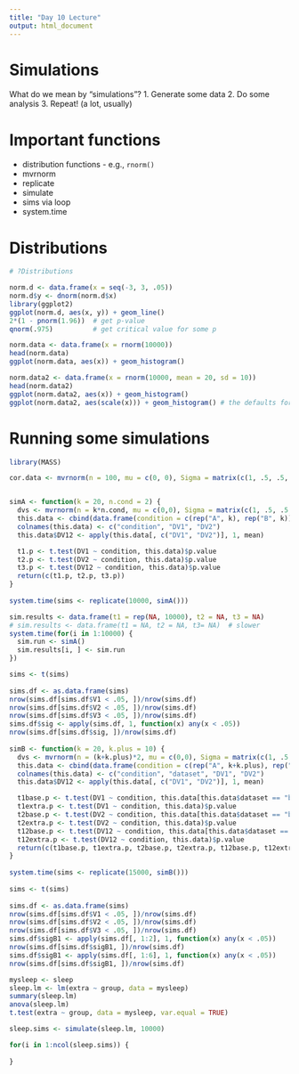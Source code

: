 ```yaml
---
title: "Day 10 Lecture"
output: html_document
---
```


# Simulations
What do we mean by "simulations"?
  1. Generate some data
  2. Do some analysis
  3. Repeat! (a lot, usually)

# Important functions
   - distribution functions
    - e.g., `rnorm()`
   - mvrnorm
   - replicate
   - simulate
   - sims via loop
   - system.time

# Distributions

```r
# ?Distributions

norm.d <- data.frame(x = seq(-3, 3, .05))
norm.d$y <- dnorm(norm.d$x)
library(ggplot2)
ggplot(norm.d, aes(x, y)) + geom_line()
2*(1 - pnorm(1.96))  # get p-value
qnorm(.975)          # get critical value for some p

norm.data <- data.frame(x = rnorm(10000))
head(norm.data)
ggplot(norm.data, aes(x)) + geom_histogram()

norm.data2 <- data.frame(x = rnorm(10000, mean = 20, sd = 10))
head(norm.data2)
ggplot(norm.data2, aes(x)) + geom_histogram()
ggplot(norm.data2, aes(scale(x))) + geom_histogram() # the defaults for `scale()` normalize the vector

```


# Running some simulations

```r
library(MASS)

cor.data <- mvrnorm(n = 100, mu = c(0, 0), Sigma = matrix(c(1, .5, .5, 1), nrow = 2))


simA <- function(k = 20, n.cond = 2) {
  dvs <- mvrnorm(n = k*n.cond, mu = c(0,0), Sigma = matrix(c(1, .5, .5, 1), nrow = 2))
  this.data <- cbind(data.frame(condition = c(rep("A", k), rep("B", k))), dvs)
  colnames(this.data) <- c("condition", "DV1", "DV2")
  this.data$DV12 <- apply(this.data[, c("DV1", "DV2")], 1, mean)

  t1.p <- t.test(DV1 ~ condition, this.data)$p.value
  t2.p <- t.test(DV2 ~ condition, this.data)$p.value
  t3.p <- t.test(DV12 ~ condition, this.data)$p.value
  return(c(t1.p, t2.p, t3.p))
}
  
system.time(sims <- replicate(10000, simA()))

sim.results <- data.frame(t1 = rep(NA, 10000), t2 = NA, t3 = NA)
# sim.results <- data.frame(t1 = NA, t2 = NA, t3= NA)  # slower
system.time(for(i in 1:10000) {
  sim.run <- simA()
  sim.results[i, ] <- sim.run
})

sims <- t(sims)
  
sims.df <- as.data.frame(sims)
nrow(sims.df[sims.df$V1 < .05, ])/nrow(sims.df)
nrow(sims.df[sims.df$V2 < .05, ])/nrow(sims.df)
nrow(sims.df[sims.df$V3 < .05, ])/nrow(sims.df)
sims.df$sig <- apply(sims.df, 1, function(x) any(x < .05))
nrow(sims.df[sims.df$sig, ])/nrow(sims.df)
  
simB <- function(k = 20, k.plus = 10) {
  dvs <- mvrnorm(n = (k+k.plus)*2, mu = c(0,0), Sigma = matrix(c(1, .5, .5, 1), nrow = 2))
  this.data <- cbind(data.frame(condition = c(rep("A", k+k.plus), rep("B", k+k.plus)), dataset = c(rep("base", k), rep("extra", k.plus), rep("base", k), rep("extra", k.plus))), dvs)
  colnames(this.data) <- c("condition", "dataset", "DV1", "DV2")
  this.data$DV12 <- apply(this.data[, c("DV1", "DV2")], 1, mean)

  t1base.p <- t.test(DV1 ~ condition, this.data[this.data$dataset == "base", ])$p.value
  t1extra.p <- t.test(DV1 ~ condition, this.data)$p.value
  t2base.p <- t.test(DV2 ~ condition, this.data[this.data$dataset == "base", ])$p.value
  t2extra.p <- t.test(DV2 ~ condition, this.data)$p.value
  t12base.p <- t.test(DV12 ~ condition, this.data[this.data$dataset == "base", ])$p.value
  t12extra.p <- t.test(DV12 ~ condition, this.data)$p.value
  return(c(t1base.p, t1extra.p, t2base.p, t2extra.p, t12base.p, t12extra.p))
}
  
system.time(sims <- replicate(15000, simB()))
  
sims <- t(sims)
  
sims.df <- as.data.frame(sims)
nrow(sims.df[sims.df$V1 < .05, ])/nrow(sims.df)
nrow(sims.df[sims.df$V2 < .05, ])/nrow(sims.df)
nrow(sims.df[sims.df$V3 < .05, ])/nrow(sims.df)
sims.df$sigB1 <- apply(sims.df[, 1:2], 1, function(x) any(x < .05))
nrow(sims.df[sims.df$sigB1, ])/nrow(sims.df)
sims.df$sigB1 <- apply(sims.df[, 1:6], 1, function(x) any(x < .05))
nrow(sims.df[sims.df$sigB1, ])/nrow(sims.df)

```

```r
mysleep <- sleep
sleep.lm <- lm(extra ~ group, data = mysleep)
summary(sleep.lm)
anova(sleep.lm)
t.test(extra ~ group, data = mysleep, var.equal = TRUE)

sleep.sims <- simulate(sleep.lm, 10000)

for(i in 1:ncol(sleep.sims)) {
    
}





```

